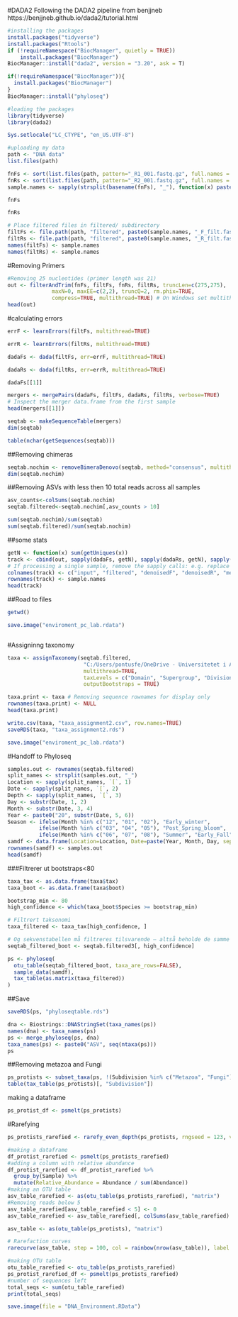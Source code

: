 #DADA2
Following the DADA2 pipeline from benjjneb https://benjjneb.github.io/dada2/tutorial.html

```{r}
#installing the packages 
install.packages("tidyverse")
install.packages("Rtools")
if (!requireNamespace("BiocManager", quietly = TRUE))
    install.packages("BiocManager")
BiocManager::install("dada2", version = "3.20", ask = T)
```

```{r}
if(!requireNamespace("BiocManager")){
  install.packages("BiocManager")
}
BiocManager::install("phyloseq")

```

```{r}
#loading the packages
library(tidyverse)
library(dada2)
```

```{r}
Sys.setlocale("LC_CTYPE", "en_US.UTF-8")
```


```{r}
#uploading my data
path <- "DNA data" 
list.files(path)
```

```{r}
fnFs <- sort(list.files(path, pattern="_R1_001.fastq.gz", full.names = TRUE))
fnRs <- sort(list.files(path, pattern="_R2_001.fastq.gz", full.names = TRUE))
sample.names <- sapply(strsplit(basename(fnFs), "_"), function(x) paste(x[1:3], collapse="_"))
```

```{r}
fnFs
```

```{r}
fnRs
```



```{r}
# Place filtered files in filtered/ subdirectory
filtFs <- file.path(path, "filtered", paste0(sample.names, "_F_filt.fastq.gz"))
filtRs <- file.path(path, "filtered", paste0(sample.names, "_R_filt.fastq.gz"))
names(filtFs) <- sample.names
names(filtRs) <- sample.names
```



#Removing Primers
```{r}
#Removing 25 nucleotides (primer length was 21)
out <- filterAndTrim(fnFs, filtFs, fnRs, filtRs, truncLen=c(275,275),
              maxN=0, maxEE=c(2,2), truncQ=2, rm.phix=TRUE,
              compress=TRUE, multithread=TRUE) # On Windows set multithread=FALSE
head(out)
```

#calculating errors 

```{r}
errF <- learnErrors(filtFs, multithread=TRUE)

``` 

```{r}
errR <- learnErrors(filtRs, multithread=TRUE)

```


```{r}
dadaFs <- dada(filtFs, err=errF, multithread=TRUE)
```
```{r}
dadaRs <- dada(filtRs, err=errR, multithread=TRUE)
```
```{r}
dadaFs[[1]]

```


```{r}
mergers <- mergePairs(dadaFs, filtFs, dadaRs, filtRs, verbose=TRUE)
# Inspect the merger data.frame from the first sample
head(mergers[[1]])
```

```{r}
seqtab <- makeSequenceTable(mergers)
dim(seqtab)
```


```{r}
table(nchar(getSequences(seqtab)))

```

##Removing chimeras
```{r}
seqtab.nochim <- removeBimeraDenovo(seqtab, method="consensus", multithread=TRUE, verbose=TRUE)
dim(seqtab.nochim)
```
##Removing ASVs with less then 10 total reads across all samples
```{r}
asv_counts<-colSums(seqtab.nochim)
seqtab.filtered<-seqtab.nochim[,asv_counts > 10]
```


```{r}
sum(seqtab.nochim)/sum(seqtab)
sum(seqtab.filtered)/sum(seqtab.nochim)

```

##some stats
```{r}
getN <- function(x) sum(getUniques(x))
track <- cbind(out, sapply(dadaFs, getN), sapply(dadaRs, getN), sapply(mergers, getN), rowSums(seqtab.nochim))
# If processing a single sample, remove the sapply calls: e.g. replace sapply(dadaFs, getN) with getN(dadaFs)
colnames(track) <- c("input", "filtered", "denoisedF", "denoisedR", "merged", "nonchim")
rownames(track) <- sample.names
head(track)
```

##Road to files
```{r}
getwd()

```

```{r}
save.image("enviroment_pc_lab.rdata")



```
#Assigninng taxonomy 
```{r}
taxa <- assignTaxonomy(seqtab.filtered, 
                        "C:/Users/pontusfe/OneDrive - Universitetet i Agder/PhD Norge/Students in Research/Aurora/pr2_version_5.1.0_SSU_dada2.fasta.gz", 
                        multithread=TRUE, 
                        taxLevels = c("Domain", "Supergroup", "Division", "Subdivision", "Class", "Order", "Family", "Genus", "Species"),
                        outputBootstraps = TRUE)
```


```{r}
taxa.print <- taxa # Removing sequence rownames for display only
rownames(taxa.print) <- NULL
head(taxa.print)
```

```{r}
write.csv(taxa, "taxa_assignment2.csv", row.names=TRUE)
saveRDS(taxa, "taxa_assignment2.rds")
```

```{r}
save.image("enviroment_pc_lab.rdata")
```

#Handoff to Phyloseq

```{r}
samples.out <- rownames(seqtab.filtered)
split_names <- strsplit(samples.out, "_")
Location <- sapply(split_names, `[`, 1)  
Date <- sapply(split_names, `[`, 2)       
Depth <- sapply(split_names, `[`, 3)
Day <- substr(Date, 1, 2)
Month <- substr(Date, 3, 4)
Year <- paste0("20", substr(Date, 5, 6))  
Season <- ifelse(Month %in% c("12", "01", "02"), "Early_winter",
          ifelse(Month %in% c("03", "04", "05"), "Post_Spring_bloom",
          ifelse(Month %in% c("06", "07", "08"), "Summer", "Early_Fall")))
samdf <- data.frame(Location=Location, Date=paste(Year, Month, Day, sep="-"),Depth=Depth, Season=Season)
rownames(samdf) <- samples.out
head(samdf)

```
###Filtrerer ut bootstraps<80
```{r}
taxa_tax <- as.data.frame(taxa$tax)
taxa_boot <- as.data.frame(taxa$boot)

```

```{r}
bootstrap_min <- 80
high_confidence <- which(taxa_boot$Species >= bootstrap_min)

# Filtrert taksonomi
taxa_filtered <- taxa_tax[high_confidence, ]

# Og sekvenstabellen må filtreres tilsvarende – altså beholde de samme ASV-ene
seqtab_filtered_boot <- seqtab.filtered3[, high_confidence]

```


```{r}
ps <- phyloseq(
  otu_table(seqtab_filtered_boot, taxa_are_rows=FALSE),
  sample_data(samdf),
  tax_table(as.matrix(taxa_filtered))
)

```
##Save
```{r}
saveRDS(ps, "phyloseqtable.rds")

```

```{r}
dna <- Biostrings::DNAStringSet(taxa_names(ps))
names(dna) <- taxa_names(ps)
ps <- merge_phyloseq(ps, dna)
taxa_names(ps) <- paste0("ASV", seq(ntaxa(ps)))
ps
```
##Removing metazoa and Fungi
```{r}
ps_protists <- subset_taxa(ps, !(Subdivision %in% c("Metazoa", "Fungi")))
table(tax_table(ps_protists)[, "Subdivision"])

```

making a dataframe
```{r}
ps_protist_df <- psmelt(ps_protists)
```
#Rarefying 
```{r}
ps_protists_rarefied <- rarefy_even_depth(ps_protists, rngseed = 123, verbose = TRUE)

```

```{r}
#making a dataframe
df_protist_rarefied <- psmelt(ps_protists_rarefied)
#adding a column with relative abundance
df_protist_rarefied <- df_protist_rarefied %>%
  group_by(Sample) %>%
  mutate(Relative_Abundance = Abundance / sum(Abundance))  
#making an OTU table 
asv_table_rarefied <- as(otu_table(ps_protists_rarefied), "matrix")
#Removing reads below 5 
asv_table_rarefied[asv_table_rarefied < 5] <- 0
asv_table_rarefied <- asv_table_rarefied[, colSums(asv_table_rarefied) > 0]
```

```{r}
asv_table <- as(otu_table(ps_protists), "matrix")

# Rarefaction curves
rarecurve(asv_table, step = 100, col = rainbow(nrow(asv_table)), label = TRUE, cex=0.2)
```

```{r}
#making OTU table
otu_table_rarefied <- otu_table(ps_protists_rarefied) 
ps_protist_rarefied_df <- psmelt(ps_protists_rarefied)
#number of sequences left
total_seqs <- sum(otu_table_rarefied)
print(total_seqs)
```

```{r}
save.image(file = "DNA_Environment.RData")
```

